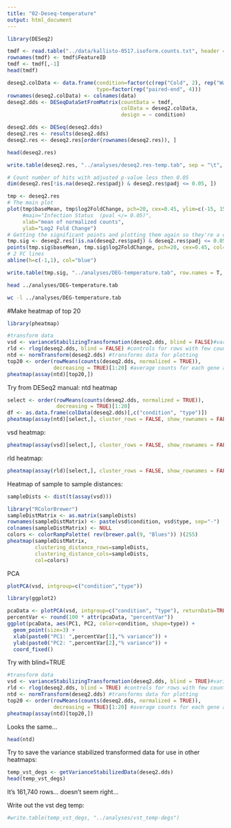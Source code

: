 ```yaml
---
title: "02-Deseq-temperature"
output: html_document
---
```


```r
library(DESeq2)
```



```r
tmdf <- read.table("../data/kallisto-0517.isoform.counts.txt", header = T, sep = "\t")
rownames(tmdf) <- tmdf$FeatureID
tmdf <- tmdf[,-1]
head(tmdf)
```




```r
deseq2.colData <- data.frame(condition=factor(c(rep("Cold", 2), rep("Warm", 2))), 
                             type=factor(rep("paired-end", 4)))
rownames(deseq2.colData) <- colnames(data)
deseq2.dds <- DESeqDataSetFromMatrix(countData = tmdf,
                                     colData = deseq2.colData, 
                                     design = ~ condition)
```




```r
deseq2.dds <- DESeq(deseq2.dds)
deseq2.res <- results(deseq2.dds)
deseq2.res <- deseq2.res[order(rownames(deseq2.res)), ]
```


```r
head(deseq2.res)
```



```r
write.table(deseq2.res, "../analyses/deseq2.res-temp.tab", sep = "\t", row.names = T, quote = FALSE, col.names = TRUE)
```


```r
# Count number of hits with adjusted p-value less then 0.05
dim(deseq2.res[!is.na(deseq2.res$padj) & deseq2.res$padj <= 0.05, ])

```




```r
tmp <- deseq2.res
# The main plot
plot(tmp$baseMean, tmp$log2FoldChange, pch=20, cex=0.45, ylim=c(-15, 15), log="x", col="darkgray",
     #main="Infection Status  (pval </= 0.05)",
     xlab="mean of normalized counts",
     ylab="Log2 Fold Change")
# Getting the significant points and plotting them again so they're a different color
tmp.sig <- deseq2.res[!is.na(deseq2.res$padj) & deseq2.res$padj <= 0.05, ]
points(tmp.sig$baseMean, tmp.sig$log2FoldChange, pch=20, cex=0.45, col="red")
# 2 FC lines
abline(h=c(-1,1), col="blue")
```





```r
write.table(tmp.sig, "../analyses/DEG-temperature.tab", row.names = T, quote = FALSE, sep = '\t')

```


```bash
head ../analyses/DEG-temperature.tab
```

```bash
wc -l ../analyses/DEG-temperature.tab
```

#Make heatmap of top 20 
```r
library(pheatmap)
```


```r
#transform data 
vsd <- varianceStabilizingTransformation(deseq2.dds, blind = FALSE)#variance stabilizing transoformation
rld <- rlog(deseq2.dds, blind = FALSE) #controls for rows with few counts
ntd <- normTransform(deseq2.dds) #transforms data for plotting
top20 <- order(rowMeans(counts(deseq2.dds, normalized = TRUE)),
               decreasing = TRUE)[1:20] #average counts for each gene and select top 20 most abundant genes
pheatmap(assay(ntd)[top20,])
```

Try from DESeq2 manual: ntd heatmap
```r
select <- order(rowMeans(counts(deseq2.dds, normalized = TRUE)),
                decreasing = TRUE)[1:20]
df <- as.data.frame(colData(deseq2.dds)[,c("condition", "type")])
pheatmap(assay(ntd)[select,], cluster_rows = FALSE, show_rownames = FALSE, cluter_cols= FALSE, annotation_col = df)
```

vsd heatmap:
```r
pheatmap(assay(vsd)[select,], cluster_rows = FALSE, show_rownames = FALSE, cluster_cols = FALSE, annotation_col = df)
```

rld heatmap:
```r
pheatmap(assay(rld)[select,], cluster_rows = FALSE, show_rownames = FALSE, cluster_cols = FALSE, annotation_col = df)
```

Heatmap of sample to sample distances:
```r
sampleDists <- dist(t(assay(vsd)))
```

```r
library("RColorBrewer")
sampleDistMatrix <- as.matrix(sampleDists)
rownames(sampleDistMatrix) <- paste(vsd$condition, vsd$type, sep="-")
colnames(sampleDistMatrix) <- NULL
colors <- colorRampPalette( rev(brewer.pal(9, "Blues")) )(255)
pheatmap(sampleDistMatrix,
         clustering_distance_rows=sampleDists,
         clustering_distance_cols=sampleDists,
         col=colors)
```

PCA 
```r
plotPCA(vsd, intgroup=c("condition","type"))
```

```r
library(ggplot2)
```

```r
pcaData <- plotPCA(vsd, intgroup=c("condition", "type"), returnData=TRUE)
percentVar <- round(100 * attr(pcaData, "percentVar"))
ggplot(pcaData, aes(PC1, PC2, color=condition, shape=type)) +
  geom_point(size=3) +
  xlab(paste0("PC1: ",percentVar[1],"% variance")) +
  ylab(paste0("PC2: ",percentVar[2],"% variance")) + 
  coord_fixed()
``` 


Try with blind=TRUE
```r
#transform data 
vsd <- varianceStabilizingTransformation(deseq2.dds, blind = TRUE)#variance stabilizing transoformation
rld <- rlog(deseq2.dds, blind = TRUE) #controls for rows with few counts
ntd <- normTransform(deseq2.dds) #transforms data for plotting
top20 <- order(rowMeans(counts(deseq2.dds, normalized = TRUE)),
               decreasing = TRUE)[1:20] #average counts for each gene and select top 20 most abundant genes
pheatmap(assay(ntd)[top20,])
```

Looks the same... 


```r
head(ntd)
```

Try to save the variance stabilized transformed data for use in other heatmaps: 
```r
temp_vst_degs <- getVarianceStabilizedData(deseq2.dds)
head(temp_vst_degs)
```
It's 161,740 rows... doesn't seem right... 


Write out the vst deg temp:
```r
#write.table(temp_vst_degs, "../analyses/vst_temp-degs")
```



